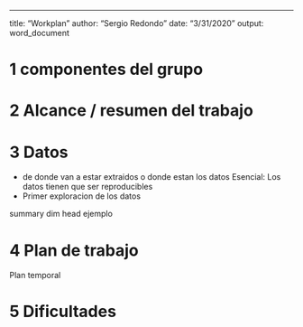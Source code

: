 ---
title: "Workplan"
author: "Sergio Redondo"
date: "3/31/2020"
output: word_document

# 1 componentes del grupo

# 2 Alcance / resumen del trabajo

# 3 Datos

- de donde van a estar extraidos o donde estan los datos
Esencial: Los datos tienen que ser reproducibles
- Primer exploracion de los datos

summary
dim
head ejemplo

# 4 Plan de trabajo

Plan temporal

# 5 Dificultades
